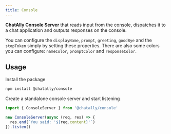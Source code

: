 ```yaml
---
title: Console
---
```



<ModuleLinks id="console-server" />

**ChatAlly Console Server** that reads input from the console, dispatches it to a chat application and outputs responses on the console.

You can configure the `displayName`, `prompt`, `greeting`, `goodBye` and the `stopToken` simply by setting these properties. There are also some colors you can configure: `nameColor`, `promptColor` and `responseColor`.

## Usage

Install the package

```sh
npm install @chatally/console
```

Create a standalone console server and start listening

```js
import { ConsoleServer } from '@chatally/console'

new ConsoleServer(async (req, res) => {
  res.end(`You said: '${req.content}'`)
}).listen()
```
